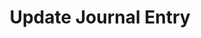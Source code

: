 ---
title: "Update Journal Entry"
openapi: "PUT /v0/journal-entries/{journal_entry_id}"
description: "Update journal entry details or line entries. When updating line entries in the journal entry, debit and credit amounts must equal."
---